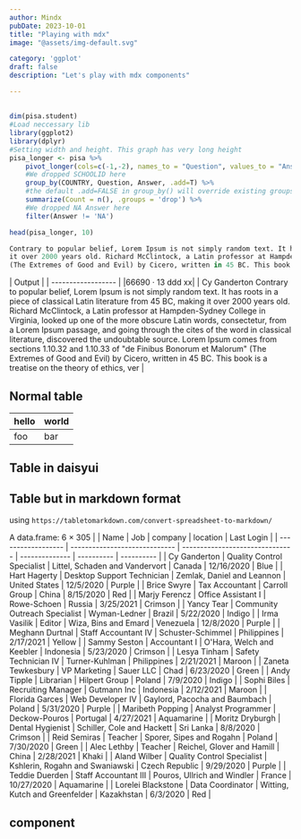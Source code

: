 ```yaml
---
author: Mindx
pubDate: 2023-10-01
title: "Playing with mdx"
image: "@assets/img-default.svg"

category: 'ggplot'
draft: false
description: "Let's play with mdx components"

---
```


##


```r
dim(pisa.student)
#Load neccessary lib
library(ggplot2)
library(dplyr)
#Setting width and height. This graph has very long height
pisa_longer <- pisa %>%
    pivot_longer(cols=c(-1,-2), names_to = "Question", values_to = "Answer") %>%
    #We dropped SCHOOLID here
    group_by(COUNTRY, Question, Answer, .add=T) %>%
    #the default .add=FALSE in group_by() will override existing groups.
    summarize(Count = n(), .groups = 'drop') %>%
    #We dropped NA Answer here
    filter(Answer != 'NA')

head(pisa_longer, 10)
```

```r
Contrary to popular belief, Lorem Ipsum is not simply random text. It has roots in a piece of classical Latin literature from 45 BC, making
it over 2000 years old. Richard McClintock, a Latin professor at Hampden-Sydney College in Virginia, looked up one of the more obscure Latin words, consectetur, from a Lorem Ipsum passage, and going through the cites of the word in classical literature, discovered the undoubtable source. Lorem Ipsum comes from sections 1.10.32 and 1.10.33 of "de Finibus Bonorum et Malorum" 
(The Extremes of Good and Evil) by Cicero, written in 45 BC. This book is a treatise on the theory of ethics, ver
```


<DataFrame>
| Output         |
| ------------------ |
|66690 · 13 ddd  xx|
| Cy Ganderton Contrary to popular belief, Lorem Ipsum is not simply random text. It has roots in a piece of classical Latin literature from 45 BC, making
it over 2000 years old. Richard McClintock, a Latin professor at Hampden-Sydney College in Virginia, looked up one of the more obscure Latin words, consectetur, from a Lorem Ipsum passage, and going through the cites of the word in classical literature, discovered the undoubtable source. Lorem Ipsum comes from sections 1.10.32 and 1.10.33 of "de Finibus Bonorum et Malorum" 
(The Extremes of Good and Evil) by Cicero, written in 45 BC. This book is a treatise on the theory of ethics, ver       |
</DataFrame>

## Normal table

 hello  |  world
 ------ | ------
 foo    |  bar


## Table in daisyui


## Table but in markdown format

using `https://tabletomarkdown.com/convert-spreadsheet-to-markdown/`

<DataFrame>
<caption>A data.frame: 6 × 305</caption>
|                    | Name                          | Job                             | company        | location   | Last Login | 
| ------------------ | ----------------------------- | ------------------------------- | -------------- | ---------- | ---------- | 
| Cy Ganderton       | Quality Control Specialist    | Littel, Schaden and Vandervort  | Canada         | 12/16/2020 | Blue       |
| Hart Hagerty       | Desktop Support Technician    | Zemlak, Daniel and Leannon      | United States  | 12/5/2020  | Purple     |
| Brice Swyre        | Tax Accountant                | Carroll Group                   | China          | 8/15/2020  | Red        |
| Marjy Ferencz      | Office Assistant I            | Rowe-Schoen                     | Russia         | 3/25/2021  | Crimson    |
| Yancy Tear         | Community Outreach Specialist | Wyman-Ledner                    | Brazil         | 5/22/2020  | Indigo     |
| Irma Vasilik       | Editor                        | Wiza, Bins and Emard            | Venezuela      | 12/8/2020  | Purple     |
| Meghann Durtnal    | Staff Accountant IV           | Schuster-Schimmel               | Philippines    | 2/17/2021  | Yellow     |
| Sammy Seston       | Accountant I                  | O'Hara, Welch and Keebler       | Indonesia      | 5/23/2020  | Crimson    |
| Lesya Tinham       | Safety Technician IV          | Turner-Kuhlman                  | Philippines    | 2/21/2021  | Maroon     |
| Zaneta Tewkesbury  | VP Marketing                  | Sauer LLC                       | Chad           | 6/23/2020  | Green      |
| Andy Tipple        | Librarian                     | Hilpert Group                   | Poland         | 7/9/2020   | Indigo     |
| Sophi Biles        | Recruiting Manager            | Gutmann Inc                     | Indonesia      | 2/12/2021  | Maroon     |
| Florida Garces     | Web Developer IV              | Gaylord, Pacocha and Baumbach   | Poland         | 5/31/2020  | Purple     |
| Maribeth Popping   | Analyst Programmer            | Deckow-Pouros                   | Portugal       | 4/27/2021  | Aquamarine |
| Moritz Dryburgh    | Dental Hygienist              | Schiller, Cole and Hackett      | Sri Lanka      | 8/8/2020   | Crimson    |
| Reid Semiras       | Teacher                       | Sporer, Sipes and Rogahn        | Poland         | 7/30/2020  | Green      |
| Alec Lethby        | Teacher                       | Reichel, Glover and Hamill      | China          | 2/28/2021  | Khaki      |
| Aland Wilber       | Quality Control Specialist    | Kshlerin, Rogahn and Swaniawski | Czech Republic | 9/29/2020  | Purple     |
| Teddie Duerden     | Staff Accountant III          | Pouros, Ullrich and Windler     | France         | 10/27/2020 | Aquamarine |
| Lorelei Blackstone | Data Coordinator              | Witting, Kutch and Greenfelder  | Kazakhstan     | 6/3/2020   | Red        |
</DataFrame>


## component
